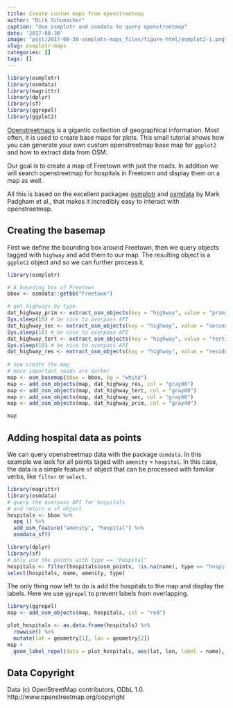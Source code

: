 ```yaml
---
title: Create custom maps from openstreetmap
author: "Dirk Schumacher"
caption: "Use osmplotr and osmdata to query openstreetmap"
date: '2017-08-30'
image: "post/2017-08-30-osmplotr-maps_files/figure-html/osmplot2-1.png"
slug: osmplotr-maps
categories: []
tags: []
---
```


```r
library(osmplotr)
library(osmdata)
library(magrittr)
library(dplyr)
library(sf)
library(ggrepel)
library(ggplot2)
```



[Openstreetmaps](https://www.openstreetmap.org/) is a gigantic collection of geographical information. Most often, it is used to create base maps for plots. This small tutorial shows how you can generate your own custom openstreetmap base map for `ggplot2` and how to extract data from OSM.

Our goal is to create a map of Freetown with just the roads. In addition we will search openstreetmap for hospitals in Freetown and display them on a map as well.

All this is based on the excellent packages [osmplotr](https://github.com/ropensci/osmplotr) and [osmdata](https://github.com/ropensci/osmdata) by Mark Padgham et al., that makes it incredibly easy to interact with openstreetmap.

## Creating the basemap

First we define the bounding box around Freetown, then we query objects tagged with `highway` and add them to our map. The resulting object is a `ggplot2` object and so we can further process it.

```r
library(osmplotr)

# A bounding box of Freetown
bbox <- osmdata::getbb("Freetown")

# get highways by type
dat_highway_prim <- extract_osm_objects(key = "highway", value = "primary", bbox = bbox)
Sys.sleep(10) # be nice to overpass API
dat_highway_sec <- extract_osm_objects(key = "highway", value = "secondary", bbox = bbox)
Sys.sleep(10) # be nice to overpass API
dat_highway_tert <- extract_osm_objects(key = "highway", value = "tertiary", bbox = bbox)
Sys.sleep(10) # be nice to overpass API
dat_highway_res <- extract_osm_objects(key = "highway", value = "residential", bbox = bbox)
	
# now create the map
# more important roads are darker
map <- osm_basemap(bbox = bbox, bg = "white")
map <- add_osm_objects(map, dat_highway_res, col = "gray90")
map <- add_osm_objects(map, dat_highway_tert, col = "gray80")
map <- add_osm_objects(map, dat_highway_sec, col = "gray60")
map <- add_osm_objects(map, dat_highway_prim, col = "gray40")

map
```

## Adding hospital data as points

We can query openstreetmap data with the package `osmdata`. In this example we look for all points taged with `amenity` = `hospital`. In this case, the data is a simple feature `sf` object that can be processed with familiar verbs, like `filter` or `select`.


```r
library(magrittr)
library(osmdata)
# query the overpass API for hospitals
# and return a sf object
hospitals <- bbox %>%
  opq () %>% 
  add_osm_feature("amenity", "hospital") %>% 
  osmdata_sf()

library(dplyr)
library(sf)
# only use the points with type == "hospital"
hospitals <- filter(hospitals$osm_points, !is.na(name), type == "hospital")
select(hospitals, name, amenity, type)
```


The only thing now left to do is add the hospitals to the map and display the labels. Here we use `ggrepel` to prevent labels from overlapping.

```r
library(ggrepel)
map <- add_osm_objects(map, hospitals, col = "red")

plot_hospitals <- as.data.frame(hospitals) %>% 
  rowwise() %>% 
  mutate(lat = geometry[1], lon = geometry[2]) 
map + 
  geom_label_repel(data = plot_hospitals, aes(lat, lon, label = name), size = 2)
```

## Data Copyright

Data (c) OpenStreetMap contributors, ODbL 1.0. http://www.openstreetmap.org/copyright
